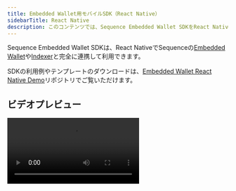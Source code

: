 ```yaml
---
title: Embedded Wallet用モバイルSDK（React Native）
sidebarTitle: React Native
description: このコンテンツでは、Sequence Embedded Wallet SDKをReact Nativeで統合し、ウォレットとインデクサーの完全な連携を実現する手順を詳しくご紹介します。
---
```


Sequence Embedded Wallet SDKは、React NativeでSequenceの[Embedded Wallet](/solutions/wallets/embedded-wallet/overview)や[Indexer](/api-references/indexer/overview)と完全に連携して利用できます。

SDKの利用例やテンプレートのダウンロードは、[Embedded Wallet React Native Demo](https://github.com/0xsequence/demo-waas-react-native)リポジトリでご覧いただけます。

## ビデオプレビュー

<video controls className="w-full aspect-video" src="https://pub-f048362b915448c9b012a2e03c189024.r2.dev/SequenceMobileSDK.mp4" />

## ご自身の認証情報／キーでのセットアップ
プロジェクトのアクセスキーやその他の認証情報／キーの取得方法は、こちらのガイドをご参照ください：[https://docs.sequence.xyz/solutions/builder/embedded-wallet/](https://docs.sequence.xyz/solutions/builder/embedded-wallet/)

### ./iosおよび./androidフォルダごとの認証情報／キーの設定手順

#### iOS
Expoを使用する場合、ios > infoPlistのapp.jsonファイルでGIDClientIDを設定できます。

手動の場合は、Googleサインイン用にInfo.plistファイルでGIDClientIDを設定します。

#### Android
Expoを使用する場合、android > intentFiltersのapp.jsonファイルでintent-filterを設定できます。

手動の場合は、Googleサインイン用にAndroidManifest.xmlファイルでintent-filterを設定します。

## 統合の詳細

<Steps>
  <Step title="ethersやその他の暗号関連パッケージ用のshimのセットアップ">
    まず、shimsのセットアップと`react-native-quick-crypto`から`ethers`用に`pbkdf2`を登録する方法について、[cryptoSetup.ts](https://github.com/0xsequence/demo-waas-react-native/blob/main/cryptoSetup.ts)の内容を確認しましょう。

    ```ts
    import { install } from "react-native-quick-crypto";
    install();

    import "react-native-url-polyfill/auto";
    import { ReadableStream } from "web-streams-polyfill";
    globalThis.ReadableStream = ReadableStream;

    import crypto from "react-native-quick-crypto";
    global.getRandomValues = crypto.getRandomValues;

    export * from "@ethersproject/shims";

    import * as ethers from "ethers";

    ethers.pbkdf2.register(
      (
        password: Uint8Array,
        salt: Uint8Array,
        iterations: number,
        keylen: number,
        algo: "sha256" | "sha512"
      ) => {
        console.info("Using react-native-quick-crypto for pbkdf2");
        return ethers.hexlify(
          new Uint8Array(
            crypto.pbkdf2Sync(
              password,
              salt,
              iterations,
              keylen,
              algo === "sha256" ? "SHA-256" : "SHA-512"
            )
          )
        );
      }
    );

    export * from "ethers";
    ```

    次に、`cryptoSetup.ts`をアプリのライフサイクルの早い段階で必ずインポートしてください。このデモでは、[App.tsx](https://github.com/0xsequence/demo-waas-react-native/blob/main/App.tsx)の冒頭でインポート・設定されています。

    次に、一部のshim用のエイリアスを`babel-plugin-module-resolver`（開発用依存）を使って`babel.config.js`で設定する必要があります。エイリアスの更新方法は、[babel.config.js](https://github.com/0xsequence/demo-waas-react-native/blob/main//babel.config.js)のコードスニペットをご覧ください。
  </Step>

  <Step title="Sequence WaaSの初期化">
    ```ts
    export const sequenceWaas = new SequenceWaaS(
      {
        network: initialNetwork,
        projectAccessKey: projectAccessKey,
        waasConfigKey: waasConfigKey,
      },
      localStorage,
      null,
      new KeychainSecureStoreBackend()
    );
    ```

    （詳細は[waasSetup.ts](https://github.com/0xsequence/demo-waas-react-native/blob/main/waasSetup.ts)ファイルをご参照ください）
  </Step>

  <Step title="サインイン">
    初期化済みのSequence WaaSインスタンスがあれば、メール、Google、Appleでサインインできます。Googleのコード例は下記をご覧いただき、詳細は[App.tsx](https://github.com/0xsequence/demo-waas-react-native/blob/main/App.tsx)ファイルをご確認ください。

    ```ts
    const redirectUri = `${iosRedirectUri}:/oauthredirect`;

    const scopes = ["openid", "profile", "email"];
    const request = new AuthRequest({
      clientId,
      scopes,
      redirectUri,
      usePKCE: true,
      extraParams: {
        audience: webClientId,
        include_granted_scopes: "true",
      },
    });

    const result = await request.promptAsync({
      authorizationEndpoint: `https://accounts.google.com/o/oauth2/v2/auth`,
    });

    if (result.type === "cancel") {
      return undefined;
    }

    const serverAuthCode = result?.params?.code;

    const configForTokenExchange: AccessTokenRequestConfig = {
      code: serverAuthCode,
      redirectUri,
      clientId: iosClientId,
      extraParams: {
        code_verifier: request?.codeVerifier || "",
        audience: webClientId,
      },
    };

    const tokenResponse = await exchangeCodeAsync(configForTokenExchange, {
      tokenEndpoint: "https://oauth2.googleapis.com/token",
    });

    const userInfo = await fetchUserInfo(tokenResponse.accessToken);

    const idToken = tokenResponse.idToken;

    if (!idToken) {
      throw new Error("No idToken");
    }

    try {
      const signInResult = await sequenceWaas.signIn(
        {
          idToken: idToken,
        },
        randomName()
      );

      console.log("signInResult", JSON.stringify(signInResult));
    } catch (e) {
      console.log("error", JSON.stringify(e));
    }
    ```
  </Step>

  <Step title="ウォレット操作">
    サインイン後は、`sequenceWaas`インスタンスを使ってトランザクション送信やメッセージ署名などのウォレット操作が可能です。下記のコードスニペットをご覧いただき、詳細は[App.tsx](https://github.com/0xsequence/demo-waas-react-native/blob/main/App.tsx)ファイルをご確認ください。

    ```ts
    // Signing a message
    const signature = await sequenceWaas.signMessage({ message: "your message" });

    // Sending a txn
    const txn = await sequenceWaas.sendTransaction({
      transactions: [
        {
          to: walletAddress,
          value: 0,
        },
      ],
    });
    ```
  </Step>

  <Step title="Ethers v6アップデートの移行メモ">
    - `react-native-quick-crypto-ethers-patch.js`や関連設定は不要になりました。ethers v6では`react-native-quick-crypto`パッケージからpbkdf2関数を直接登録できるためです。（関連コードは[cryptoSetup.ts](https://github.com/0xsequence/demo-waas-react-native/blob/main//cryptoSetup.ts)をご参照ください。）
    - [ethers移行ガイド](https://docs.ethers.org/v6/migrating/)を参考に、コードベースをethers v6へ移行できます。

    <br />
  </Step>
</Steps>

## 依存パッケージ

### 必要なSequenceパッケージ

- @0xsequence/waas
- @0xsequence/react-native

### その他必要な依存／shim

#### 共通

-   ethers

-   ethersproject/shims

-   expo

-   react-native-quick-crypto

-   react-native-mmkv

-   react-native-keychain

-   babel-plugin-module-resolver（開発用依存）

#### Apple・Googleログイン用

- expo-web-browser
- expo-auth-session
- @invertase/react-native-apple-authentication

#### メールログイン用

- react-native-url-polyfill
- web-streams-polyfill